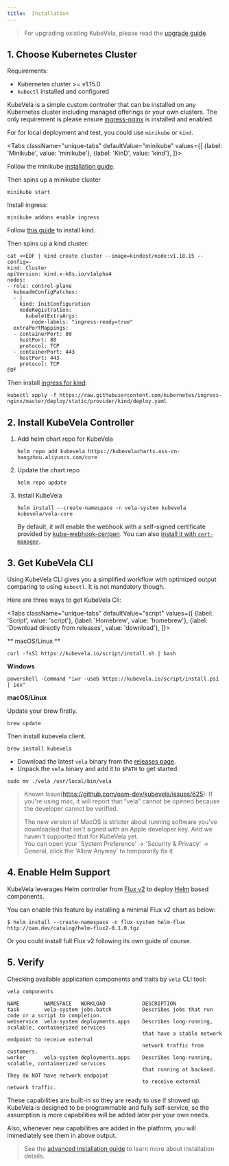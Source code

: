 ```yaml
---
title:  Installation
---
```



> For upgrading existing KubeVela, please read the [upgrade guide](./advanced-install#upgrade).

## 1. Choose Kubernetes Cluster

Requirements:
- Kubernetes cluster >= v1.15.0
- `kubectl` installed and configured

KubeVela is a simple custom controller that can be installed on any Kubernetes cluster including managed offerings or your own clusters. The only requirement is please ensure [ingress-nginx](https://kubernetes.github.io/ingress-nginx/deploy/) is installed and enabled.

For for local deployment and test, you could use `minikube` or `kind`.

<Tabs
className="unique-tabs"
defaultValue="minikube"
values={[
{label: 'Minikube', value: 'minikube'},
{label: 'KinD', value: 'kind'},
]}>
<TabItem value="minikube">

Follow the minikube [installation guide](https://minikube.sigs.k8s.io/docs/start/).

Then spins up a minikube cluster

```shell script
minikube start
```

Install ingress:

```shell script
minikube addons enable ingress
``` 

  </TabItem>
  <TabItem value="kind">

Follow [this guide](https://kind.sigs.k8s.io/docs/user/quick-start/#installation) to install kind.

Then spins up a kind cluster:

```shell script
cat <<EOF | kind create cluster --image=kindest/node:v1.18.15 --config=-
kind: Cluster
apiVersion: kind.x-k8s.io/v1alpha4
nodes:
- role: control-plane
  kubeadmConfigPatches:
  - |
    kind: InitConfiguration
    nodeRegistration:
      kubeletExtraArgs:
        node-labels: "ingress-ready=true"
  extraPortMappings:
  - containerPort: 80
    hostPort: 80
    protocol: TCP
  - containerPort: 443
    hostPort: 443
    protocol: TCP
EOF
```

Then install [ingress for kind](https://kind.sigs.k8s.io/docs/user/ingress/#ingress-nginx):
```shell script
kubectl apply -f https://raw.githubusercontent.com/kubernetes/ingress-nginx/master/deploy/static/provider/kind/deploy.yaml
```

  </TabItem>
</Tabs>


## 2. Install KubeVela Controller

1. Add helm chart repo for KubeVela
    ```shell script
    helm repo add kubevela https://kubevelacharts.oss-cn-hangzhou.aliyuncs.com/core
    ```

2. Update the chart repo
    ```shell script
    helm repo update
    ```
   
3. Install KubeVela
    ```shell script
    helm install --create-namespace -n vela-system kubevela kubevela/vela-core
    ```
    By default, it will enable the webhook with a self-signed certificate provided by [kube-webhook-certgen](https://github.com/jet/kube-webhook-certgen).
    You can also [install it with `cert-manager`](./advanced-install#install-kubevela-with-cert-manager).

## 3. Get KubeVela CLI

Using KubeVela CLI gives you a simplified workflow with optimized output comparing to using `kubectl`. It is not mandatory though.

Here are three ways to get KubeVela Cli:

<Tabs
    className="unique-tabs"
    defaultValue="script"
    values={[
        {label: 'Script', value: 'script'},
        {label: 'Homebrew', value: 'homebrew'},
        {label: 'Download directly from releases', value: 'download'},
    ]}>
<TabItem value="script">

** macOS/Linux **

```shell script
curl -fsSl https://kubevela.io/script/install.sh | bash
```

**Windows**

```shell script
powershell -Command "iwr -useb https://kubevela.io/script/install.ps1 | iex"
```
</TabItem>
<TabItem value="homebrew">

**macOS/Linux**

Update your brew firstly.
```shell script
brew update
```
Then install kubevela client.

```shell script
brew install kubevela
```
</TabItem>
<TabItem value="download">

- Download the latest `vela` binary from the [releases page](https://github.com/oam-dev/kubevela/releases).
- Unpack the `vela` binary and add it to `$PATH` to get started.

```shell script
sudo mv ./vela /usr/local/bin/vela
```

> Known Issue(https://github.com/oam-dev/kubevela/issues/625): 
> If you're using mac, it will report that “vela” cannot be opened because the developer cannot be verified.
>
> The new version of MacOS is stricter about running software you've downloaded that isn't signed with an Apple developer key. And we haven't supported that for KubeVela yet.  
> You can open your 'System Preference' -> 'Security & Privacy' -> General, click the 'Allow Anyway' to temporarily fix it.

</TabItem>
</Tabs>


## 4. Enable Helm Support

KubeVela leverages Helm controller from [Flux v2](https://github.com/fluxcd/flux2) to deploy [Helm](https://helm.sh/) based components.

You can enable this feature by installing a minimal Flux v2 chart as below:

```shell
$ helm install --create-namespace -n flux-system helm-flux http://oam.dev/catalog/helm-flux2-0.1.0.tgz
```

Or you could install full Flux v2 following its own guide of course.


## 5. Verify

Checking available application components and traits by `vela` CLI tool:

```shell script
vela components
```
```console
NAME      	NAMESPACE  	WORKLOAD        	DESCRIPTION
task      	vela-system	jobs.batch      	Describes jobs that run code or a script to completion.
webservice	vela-system	deployments.apps	Describes long-running, scalable, containerized services
          	           	                	that have a stable network endpoint to receive external
          	           	                	network traffic from customers.
worker    	vela-system	deployments.apps	Describes long-running, scalable, containerized services
          	           	                	that running at backend. They do NOT have network endpoint
          	           	                	to receive external network traffic.
```

These capabilities are built-in so they are ready to use if showed up. KubeVela is designed to be programmable and fully self-service, so the assumption is more capabilities will be added later per your own needs. 

Also, whenever new capabilities are added in the platform, you will immediately see them in above output.

> See the [advanced installation guide](./advanced-install) to learn more about installation details.